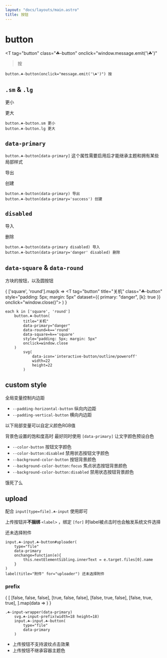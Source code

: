 ```yaml
---
layout: "docs/layouts/main.astro"
title: 按钮
---
```



# button

<T
    tag="button"
    class="☘-button"
    onclick="window.message.emit('\☘')"
>按</T>

```pug
button.☘-button(onclick="message.emit('\☘')") 按
```

## `.sm` & `.lg`

<T tag="button" class="☘-button sm">更小</T>

<T tag="button" class="☘-button lg">更大</T>

```pug
button.☘-button.sm 更小
button.☘-button.lg 更大
```

## `data-primary`

`button.☘-button[data-primary]` 这个属性需要启用后才能继承主题和拥有某些局部样式

<T tag="button" class="☘-button" data-primary>导出</T>

<T tag="button" class="☘-button" data-primary='success'>创建</T>

```pug
button.☘-button(data-primary) 导出
button.☘-button(data-primary='success') 创建
```


## `disabled`

<T tag="button" class="☘-button" disabled>导入</T>

<T tag="button" class="☘-button" data-primary="danger" disabled>删除</T>

```pug
button.☘-button(data-primary disabled) 导入
button.☘-button(data-primary='danger' disabled) 删除
```


## `data-square` & `data-round`

方块的按钮，以及圆按钮

{
    ['square', 'round'].map(k =>
        <T
            tag="button"
            title="关机"
            class="☘-button"
            style="padding: 5px; margin: 5px"
            dataset={{
                primary: "danger",
                [k]: true
            }}
            onclick="window.close()">
            <Icon 
                name="interactive-button/outline/poweroff"
                width={22}
                height={22}
            />
        </T>
    )
}

```pug
each k in ['square', 'round']
    button.☘-button(
        title="关机"
        data-primary="danger"
        data-round=k=='round'
        data-square=k=='square'
        style="padding: 5px; margin: 5px"
        onclick=window.close
    )
        svg(
            data-icon='interactive-button/outline/poweroff'
            width=22
            height=22
        )
```


## custom style

全局变量控制内边距

- `--padding-horizontal-button` 纵向内边距
- `--padding-vertical-button` 横向内边距

以下局部变量可以自定义颜色RGB值

背景色设置的饱和度高时 最好同时使用 `[data-primary]` 让文字颜色预设白色

- `--color-button` 按钮文字颜色
- `--color-button:disabled` 禁用状态按钮文字颜色
- `--background-color-button` 按钮背景颜色
- `--background-color-button:focus` 焦点状态按钮背景颜色
- `--background-color-button:disabled` 禁用状态按钮背景颜色

<T tag="button" class="☘-button" data-primary style="
    --background-color-button: var(--blue-5);
    --background-color-button\:focus: var(--blue-6);
    --background-color-button\:disabled: var(--blue-2);
">饿死了么</T>


## upload

配合 `input[type=file].☘-input` 使用即可

上传按钮并**不捆绑** `<label>` ，绑定 `[for]` 时label被点击时也会触发系统文件选择

<T
    tag="input"
    id="uploader"
    class="☘-button ☘-input"
    data-primary
    type='file'
    onchange="
        this.nextElementSibling.innerText = window.event.target.files[0].name
"/><label for="uploader" title="附件">还未选择附件</label>

```pug
input.☘-input.☘-button#uploader(
    type="file"
    data-primary
    onchange=function(e){
        this.nextElementSibling.innerText = e.target.files[0].name
    }
)
label(title="附件" for="uploader") 还未选择附件
```

### prefix

<Grid inline>
{
    [
        [false, false, false],
        [true, false, false],
        [false, true, false],
        [false, true, true],
    ].map(data => 
        <T class="☘-input-wrapper" data-primary={data[0] ? '' : null}>
            <Icon 
                class={escape('☘-input-prefix')}
                name="interactive-button/outline/upload"
                width={18}
                height={18}
            />
            <T
                tag="input"
                class="☘-button ☘-input"
                title="upload"
                data-primary={data[1] ? '' : null}
                type='file'
                disabled={data[2]}
            />
        </T>
    )
}
</Grid>

```pug
.☘-input-wrapper(data-primary)
    svg.☘-input-prefix(width=18 height=18)
    input.☘-input.☘-button(
        type="file"
        data-primary
    )
```

- 上传按钮不支持波纹点击效果
- 上传按钮不继承容器主题色
